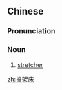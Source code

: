 {{also|担架床|擔架牀}}
==Chinese==
{{zh-forms|s=担架床|t2=擔架牀|type=21}}

===Pronunciation===
{{zh-pron
|m=dānjiàchuáng
|c=daam1 gaa3-2 cong4
|cat=n
}}

===Noun===
{{zh-noun}}

# [[stretcher]] {{gloss|simple litter designed to carry a sick, injured, or dead person}}

[[zh:擔架床]]